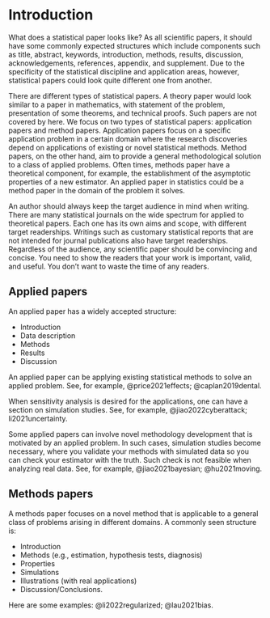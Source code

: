 # Introduction {#intro}


What does a statistical paper looks like? As all scientific papers, it should
have some commonly expected structures which include components such as title,
abstract, keywords, introduction, methods, results, discussion,
acknowledgements, references, appendix, and supplement. Due to the
specificity of the statistical discipline and application areas, however,
statistical papers could look quite different one from another. 


There are different types of statistical papers. A theory paper would look
similar to a paper in mathematics, with statement of the problem, presentation
of some theorems, and technical proofs. Such papers are not covered by here. We
focus on two types of statistical papers: application papers and method papers.
Application papers focus on a specific application problem in a certain domain
where the research discoveries depend on applications of existing or novel
statistical methods. Method papers, on the other hand, aim to provide a general
methodological solution to a class of applied problems. Often times, methods
paper have a theoretical component, for example, the establishment of the
asymptotic properties of a new estimator. An applied paper in statistics could
be a method paper in the domain of the problem it solves.


An author should always keep the target audience in mind when writing. There are
many statistical journals on the wide spectrum for applied to theoretical
papers. Each one has its own aims and scope, with different target
readerships. Writings such as customary statistical reports that are not
intended for journal publications also have target readerships. Regardless of
the audience, any scientific paper should be convincing and concise. You need to
show the readers that your work is important, valid, and useful. You don't want
to waste the time of any readers.


## Applied papers

An applied paper has a widely accepted structure:

+ Introduction
+ Data description
+ Methods
+ Results
+ Discussion

An applied paper can be applying existing statistical methods to solve an
applied problem. See, for example, @price2021effects; @caplan2019dental.


When sensitivity analysis is desired for the applications, one can have a
section on simulation studies. See, for example, @jiao2022cyberattack;
li2021uncertainty.


Some applied papers can involve novel methodology development that is motivated
by an applied problem. In such cases, simulation studies become necessary, where
you validate your methods with simulated data so you can check your estimator
with the truth. Such check is not feasible when analyzing real data.
See, for example, @jiao2021bayesian; @hu2021moving.

## Methods papers

A methods paper focuses on a novel method that is applicable to a general class
of problems arising in different domains. A commonly seen structure is:

+ Introduction
+ Methods (e.g., estimation, hypothesis tests, diagnosis)
+ Properties
+ Simulations
+ Illustrations (with real applications)
+ Discussion/Conclusions.


Here are some examples: @li2022regularized; @lau2021bias.



<!-- You can label chapter and section titles using `{#label}` after them, e.g., we can reference Chapter \@ref(intro). If you do not manually label them, there will be automatic labels anyway, e.g., Chapter \@ref(methods). -->

<!-- Figures and tables with captions will be placed in `figure` and `table` environments, respectively. -->

<!-- ```{r nice-fig, fig.cap='Here is a nice figure!', out.width='80%', fig.asp=.75, fig.align='center'} -->
<!-- par(mar = c(4, 4, .1, .1)) -->
<!-- plot(pressure, type = 'b', pch = 19) -->
<!-- ``` -->

<!-- Reference a figure by its code chunk label with the `fig:` prefix, e.g., see Figure \@ref(fig:nice-fig). Similarly, you can reference tables generated from `knitr::kable()`, e.g., see Table \@ref(tab:nice-tab). -->

<!-- ```{r nice-tab, tidy=FALSE} -->
<!-- knitr::kable( -->
<!--   head(iris, 20), caption = 'Here is a nice table!', -->
<!--   booktabs = TRUE -->
<!-- ) -->
<!-- ``` -->

<!-- You can write citations, too. For example, we are using the **bookdown** package [@R-bookdown] in this sample book, which was built on top of R Markdown and **knitr** [@xie2015]. -->
